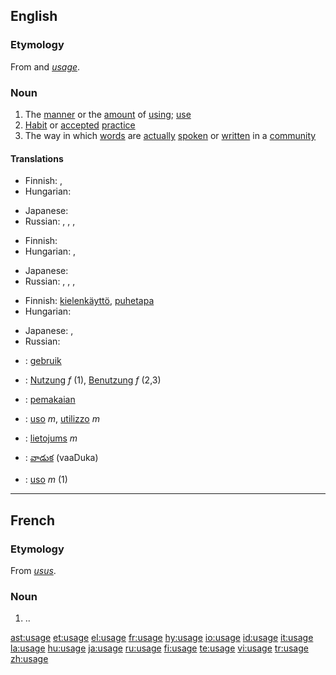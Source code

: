 {{wikipedia}}
==English==
===Etymology===
From {{AF.}} and {{OF.}} ''[[usage]]''.

===Noun===
{{en-noun}}

# The [[manner]] or the [[amount]] of [[using]]; [[use]]
# [[Habit]] or [[accepted]] [[practice]]
# The way in which [[word]]s are [[actually]] [[spoken]] or [[written]] in a [[community]]

====Translations====
{{trans-top|the manner or the amount of using; use}}
* Finnish: {{t+|fi|käyttö}}, {{t+|fi|käsittely}}
* Hungarian: {{t|hu|használat}}
{{trans-mid}}
* Japanese: {{t|ja|使い方|tr=tsukai-kata|sc=Jpan}}
* Russian: {{t+|ru|использование|n|tr=ispól'zovanije|sc=Cyrl}}, {{t|ru|применение|n|tr=prim'en'énije|sc=Cyrl}}, {{t|ru|обращение|n|tr=obraš'énije|sc=Cyrl}}, {{t|ru|употребление|n|tr=upotr'ebl'énije|sc=Cyrl}}
{{trans-bottom}}

{{trans-top|habit or accepted practice}}
* Finnish: {{t+|fi|käytäntö}}
* Hungarian: {{t|hu|szokás}}, {{t|hu|gyakorlat}}
{{trans-mid}}
* Japanese: {{t|ja|使い方|tr=tsukai-kata|sc=Jpan}}
* Russian: {{t|ru|обычай|m|tr=obýčaj|sc=Cyrl}}, {{t|ru|обыкновение|n|tr=obyknov'énije|sc=Cyrl}}, {{t|ru|привычка|f|tr=privýčka|sc=Cyrl}}, {{t|ru|традиция|f|tr=tradícija|sc=Cyrl}}
{{trans-bottom}}

{{trans-top|the way words are spoken or written in a community}}
* Finnish: [[kielenkäyttö]], [[puhetapa]]
* Hungarian: {{t|hu|szóhasználat}}
{{trans-mid}}
* Japanese: {{t|ja|使い方|tr=tsukai-kata|sc=Jpan}}, {{t|ja|用法|tr=yōhō|sc=Jpan}}
* Russian: {{t|ru|употребление|n|tr=upotr'ebl'énije|sc=Cyrl}}
{{trans-bottom}}

{{checktrans-top}}
*{{ttbc|Dutch}}: [[gebruik]]
*{{ttbc|German}}: [[Nutzung]] ''f'' (1), [[Benutzung]] ''f'' (2,3)
*{{ttbc|Indonesian}}: [[pakai|pemakaian]]
*{{ttbc|Italian}}: [[uso]] ''m'', [[utilizzo]] ''m''
{{checktrans-mid}}
*{{ttbc|Latvian}}: [[lietojums]] ''m''
*{{ttbc|Telugu}}: [[వాడుక]] (vaaDuka)
*{{ttbc|Portuguese}}: [[uso]] ''m'' (1)
{{checktrans-bottom}}

----

==French==
===Etymology===
From {{L.}} ''[[usus]]''.

===Noun===
{{fr-noun|m}}
#..

[[ast:usage]]
[[et:usage]]
[[el:usage]]
[[fr:usage]]
[[hy:usage]]
[[io:usage]]
[[id:usage]]
[[it:usage]]
[[la:usage]]
[[hu:usage]]
[[ja:usage]]
[[ru:usage]]
[[fi:usage]]
[[te:usage]]
[[vi:usage]]
[[tr:usage]]
[[zh:usage]]